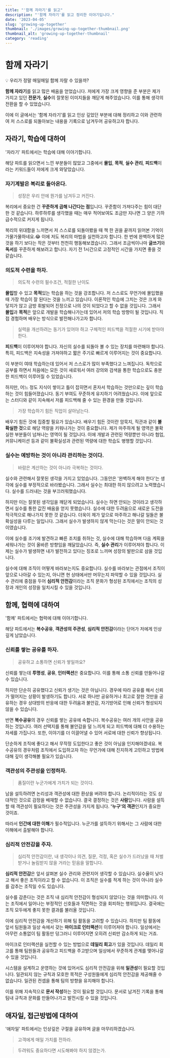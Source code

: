 ```yaml
---
title: "'함께 자라기'를 읽고"
description: "'함께 자라기'를 읽고 정리한 이야기입니다."
date: '2023-04-05'
slug: 'growing-up-together'
thumbnail: './images/growing-up-together-thumbnail.png'
thumbnail_alt: 'growing-up-together-thumbnail'
category: 'reading'
---
```


# 함께 자라기

<Callout>💡 우리가 정말 매일매일 함께 자랄 수 있을까?</Callout>

**함께 자라기**를 읽고 많은 배움을 얻었습니다.
저에게 가장 크게 영향을 준 부분은 제가 가지고 있던 **전문가**, **실수**의 잘못된 이미지들을 깨닫게 해주었습니다.
이를 통해 생각의 전환을 할 수 있었습니다.

이에 이 글에서는 '함께 자라기'를 읽고 인상 깊었던 부분에 대해 정리하고 이와 관련하여 저 스스로를 되돌아보는 내용을 기록으로 남겨두어 공유하고자 합니다.

## 자라기, 학습에 대하여

'자라기' 파트에서는 학습에 대해 이야기합니다.

해당 파트를 읽으면서 느낀 부분들이 많았고 그중에서 **몰입**, **목적**, **실수 관리**, **피드백**이라는 키워드들이 저에게 크게 와닿았습니다.

### 자기계발은 복리로 돌아온다.

> 성장은 우리 안에 뭔가를 남겨두고 커진다.

복리에서 중요한 건 **꾸준하게 곱해 나간다는 점**입니다.
꾸준함이 가져다주는 힘이 대단한 것 같습니다.
하루하루를 생각했을 때는 매우 적어보여도 조금만 지나면 그 양은 기하급수적으로 커지게 됩니다.

복리의 위대함을 느끼면서 저 스스로를 되돌아봤을 때 책 한 권을 끝까지 읽어본 기억이 가물가물하네요.😂
이에 저도 복리의 마법을 실천하고자 합니다.
한 번에 완벽하게 많은 것을 하기 보다는 작은 것부터 천천히 행동해보겠습니다.
그래서 조금씩이나마 **글쓰기**와 **독서**를 꾸준하게 해보려고 합니다.
자기 전 1시간으로 고정적인 시간을 가지면 좋을 것 같습니다.

### 의도적 수련을 하자.

> 의도적 수련의 필수조건, 적절한 난이도

**몰입**할 수 있고 **목적**있는 학습을 하는 것을 강조합니다.
저 스스로도 무언가에 몰입했을 때 가장 학습이 잘 된다는 것을 느끼고 있습니다.
이론적인 학습에 그치는 것은 크게 와닿지가 않고 금방 휘발되어 진정으로 나의 것이 되었다고 할 수 없을 것입니다.
그래서 **몰입**과 **목적**은 앞으로 개발을 학습해나가는데 있어서 저의 학습 방향이 될 것입니다.
직접 경험하며 배우는 방식으로 발전해나가고자 합니다.

> 실력을 개선하려는 동기가 있어야 하고 구체적인 피드백을 적절한 시기에 받아야 한다.

**피드백**이 이루어져야 합니다.
자신의 실수를 되돌아 볼 수 있는 장치를 마련해야 합니다.
특히, 피드백은 지속성을 가져야하고 짧은 주기로 빠르게 이루어지는 것이 중요합니다.

이 부분이 여태 학습하는데 있어서 저 스스로가 많이 부족했다고 느껴집니다.
독학으로 공부를 하면서 처음에는 모든 것이 새로워서 여러 강의와 검색을 통한 학습으로도 충분한 피드백이 이루어질 수 있었습니다.

하지만, 어느 정도 지식이 쌓이고 틀이 잡히면서 혼자서 학습하는 것만으로는 깊이 학습하는 것이 힘들어졌습니다.
동기 부여도 꾸준하게 유지하기 어려웠습니다.
이에 앞으로는 스터디와 같이 지속해서 저를 피드백해 줄 수 있는 환경을 만들 것입니다.

> 가장 학습하기 힘든 직업이 살아남는다.

배우기 힘든 것에 집중할 필요가 있습니다.
배우기 힘든 것이란 암묵지, 직관과 같이 **불확실한 것**으로 해당 역량을 키워나가는 것이 중요합니다.
제가 마주하게 될 영역은 불확실한 부분들이 넘쳐나는 영역이 될 것입니다.
이에 개발과 관련된 역량뿐만 아니라 협업, 커뮤니케이션 등과 같이 불확실성과 관련된 역량에 대한 학습도 병행할 것입니다.

### 실수는 예방하는 것이 아니라 관리하는 것이다.

> 바람은 계산하는 것이 아니라 극복하는 것이다.

실수와 관련해서 잘못된 생각을 가지고 있었습니다.
그동안은 '완벽하게 해야 한다'는 생각에 실수를 부정적으로 바라봤습니다.
그래서 실수는 최대한 하지 않으려고 노력했습니다. 실수를 드러내는 것을 부끄러워했습니다.

하지만 이는 잘못된 생각임을 깨닫게 되었습니다.
실수는 하면 안되는 것이라고 생각하면서 실수를 통한 값진 배움을 얻지 못했습니다.
실수에 대한 두려움으로 새로운 도전을 적극적으로 해나가지 못한 것 같습니다.
더욱이 제가 앞으로 마주하고 해나갈 일들은 불확실성을 다루는 일입니다.
그래서 실수가 발생하지 않게 막는다는 것은 말이 안되는 것이였습니다.

이에 실수를 조기에 발견하고 빠른 조치를 취하는 것, 실수에 대해 학습하며 다음 계획을 세워나가는 것이 올바른 방향임을 깨달았습니다.
즉, **실수 관리**가 이루어져야 합니다.
이제는 실수가 발생하면 내가 발전하고 있다는 징조로 느끼며 성장의 발판으로 삼을 것입니다.

실수에 대해 조직이 어떻게 바라보는지도 중요합니다.
실수를 바라보는 관점에서 조직이 앞으로 나아갈 수 있는지, 아니면 현 상태에서만 머무는지 파악할 수 있을 것입니다.
실수 관리에 중점을 두어 **심리적 안전감**이라는 조직 문화가 형성된 조직에서는 조직의 성장과 개인의 성장을 일치시킬 수 있을 것입니다.

## 함께, 협력에 대하여

'함께' 파트에서는 협력에 대해 이야기합니다.

해당 파트에서는 **복수공유**, **객관성의 주관성**, **심리적 안전감**이라는 단어가 저에게 인상 깊게 남았습니다.

### 신뢰를 쌓는 공유를 하자.

> 공유하고 소통하면 신뢰가 쌓일까요?

신뢰를 쌓는데 **투명성**, **공유**, **인터랙션**은 중요합니다.
이를 통해 소통 신뢰를 만들어나갈 수 있습니다.

하지만 단순히 공유했다고 신뢰가 생기는 것은 아닙니다.
경우에 따라 공유를 해서 신뢰가 떨어지는 상황이 발생하기도 합니다.
서로 하나만 공유하거나 최고로 잘한 것만을 공유하는 경우 상대방의 반응에 대한 두려움과 불안감, 자기방어로 인해 신뢰가 형성되지 않을 수 있습니다.

반면 **복수공유**의 경우 신뢰를 쌓는 공유에 속합니다. 복수공유는 여러 개의 사안을 공유하는 것입니다.
여러 선택지를 통해 불안감을 덜 느끼게 되고 피드백에 대해 더 수용하는 자세를 가집니다.
또한, 이야기를 더 이끌어낼 수 있어 서로에 대한 신뢰가 향상됩니다.

단순하게 조직에 좋다고 해서 무작정 도입한다고 좋은 것이 아님을 인지해야겠네요.
복수공유의 경우처럼 조직에서 도입하고자 하는 무언가에 대해 진지하게 고민하고 방법에 대해 깊이 생각해볼 필요가 있습니다.

### 객관성의 주관성을 인정하자.

> 품질이란 누군가에게 가치가 되는 것이다.

남을 설득하려면 논리성과 객관성에 대한 환상을 버려야 합니다.
논리적이라는 것도 상대적인 것으로 감정을 배재할 수 없습니다.
결국 결정하는 것은 **사람**입니다.
사람을 설득할 때 객관성이 필요하다는 것은 주관성을 가지게 됩니다.
**'누구'의 객관**인지가 중요한 것이죠.

따라서 **인간에 대한 이해**가 필수적입니다.
누군가를 설득하기 위해서는 그 사람에 대한 이해에서 출발해야 합니다.

### 심리적 안전감을 주자.

> 심리적 안전감이란, 내 생각이나 의견, 질문, 걱정, 혹은 실수가 드러났을 때 처벌받거나 놀림받지 않을 거라는 믿음을 말합니다.

**심리적 안전감**은 앞서 살펴본 실수 관리와 관련지어 생각할 수 있습니다.
실수율이 낮다고 해서 좋은 조직이라고 할 수 없습니다.
이 조직은 실수를 적게 하는 것이 아니라 실수를 감추는 조직일 수도 있습니다.

실수를 감춘다는 것은 조직 내 심리적 안전감이 형성되지 않았다는 것을 의미합니다.
이는 조직에서 일어나는 부정적인 신호들과 직면하는 것을 회피하는 행위입니다.
결국에는 조직 모두에게 좋지 못한 결과를 불러올 것입니다.

이에 심리적 안전감을 개선하기 위해 팀 활동을 고려할 수 있습니다.
하지만 팀 활동에 앞서 팀원들과 일상 속에서 갖는 **마이크로 인터랙션**이 이루어져야 합니다.
일상에서는 아무런 소통없이 팀 활동만 덩그러니 이루어지면 오히려 신뢰만 감소하게 되는 거죠.

마이크로 인터랙션을 실천할 수 있는 방법으로 **데일리 회고**가 있을 것입니다.
데일리 회고를 통해 팀원들과 공유하고 피드백을 주고받으며 일상에서 꾸준하게 관계를 맺어나갈 수 있을 것입니다.

시스템을 설계하고 운영하는 것에 있어서도 심리적 안전감을 위해 **일관성**이 필요할 것입니다.
일관되지 않는 규칙과 모호한 목적은 구성원들에게 심리적 안전감을 제공해줄 수 없습니다.
일관된 컨셉을 통해 팀의 방향을 유지해야 합니다.

이를 위해 지속적으로 **문서 작성**하는 것이 필요할 것입니다.
문서로 남겨진 기록을 통해 팀내 규칙과 문화를 만들어나가고 발전시킬 수 있을 것입니다.

## 애자일, 접근방법에 대하여

'애자일' 파트에서는 인상깊은 구절을 공유하며 글을 마무리하겠습니다.

> 고객에게 매일 가치를 전하라.

> 두려워도 중요하다면 시도해봐야 하지 않겠는가.
